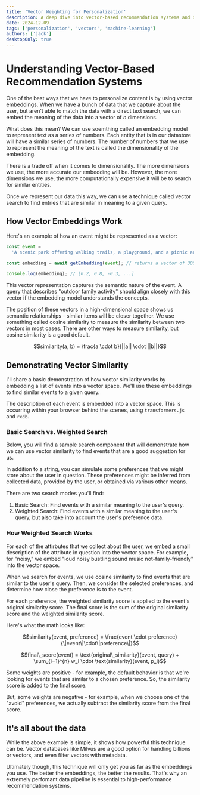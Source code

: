```yaml
---
title: 'Vector Weighting for Personalization'
description: A deep dive into vector-based recommendation systems and dynamic preference weighting.
date: 2024-12-09
tags: ['personalization', 'vectors', 'machine-learning']
authors: ['jack']
desktopOnly: true
---
```



# Understanding Vector-Based Recommendation Systems

One of the best ways that we have to personalize content is by using vector embeddings. When we have a bunch of data that we capture about the user, but aren't able to match the data with a direct text search, we can embed the meaning of the data into a vector of $n$ dimensions.

What does this mean? We can use soemthing called an embedding model to represent text as a series of numbers. Each entity that is in our datastore will have a similar series of numbers. The number of numbers that we use to represent the meaning of the text is called the dimensionality of the embedding.

There is a trade off when it comes to dimensionality. The more dimensions we use, the more accurate our embedding will be. However, the more dimensions we use, the more computationally expensive it will be to search for similar entities.

Once we represent our data this way, we can use a technique called vector search to find entries that are similar in meaning to a given query.

## How Vector Embeddings Work

Here's an example of how an event might be represented as a vector:

```typescript
const event =
  'A scenic park offering walking trails, a playground, and a picnic area.';

const embedding = await getEmbedding(event); // returns a vector of 300 dimensions

console.log(embedding); // [0.2, 0.8, -0.3, ...]
```

This vector representation captures the semantic nature of the event. A query that describes "outdoor family activity" should align closely with this vector if the embedding model understands the concepts.

The position of these vectors in a high-dimensional space shows us semantic relationships - similar items will be closer together. We use something called cosine similarity to measure the similarity between two vectors in most cases. There are other ways to measure similarity, but cosine similarity is a good default.

```math
similarity(a, b) = \frac{a \cdot b}{||a|| \cdot ||b||}
```

## Demonstrating Vector Similarity

<InitializeStore client:only="react" />

I'll share a basic demonstration of how vector similarity works by embedding a list of events into a vector space. We'll use these embeddings to find similar events to a given query.

<EventTable client:only="react" />

The description of each event is embedded into a vector space. This is occurring within your browser behind the scenes, using `transformers.js` and `rxdb`.

### Basic Search vs. Weighted Search

Below, you will find a sample search component that will demonstrate how we can use vector similarity to find events that are a good suggestion for us.

In addition to a string, you can simulate some preferences that we might store about the user in question. These preferences might be inferred from collected data, provided by the user, or obtained via various other means.

There are two search modes you'll find:

1. Basic Search: Find events with a similar meaning to the user's query.
2. Weighted Search: Find events with a similar meaning to the user's query, but also take into account the user's preference data.

<UnifiedSearchDemo client:only="react" />

### How Weighted Search Works

For each of the attirbutes that we collect about the user, we embed a small description of the attribute in question into the vector space. For example, for "noisy," we embed "loud noisy bustling sound music not-family-friendly" into the vector space.

When we search for events, we use cosine similarity to find events that are similar to the user's query. Then, we consider the selected preferences, and determine how close the preference is to the event.

For each preference, the weighted similarity score is applied to the event's original similarity score. The final score is the sum of the original similarity score and the weighted similarity score.

Here's what the math looks like:

```math
similarity(event, preference) = \frac{event \cdot preference}{\|event\|\cdot\|preference\|}
```

```math
final\_score(event) = \text{original\_similarity}(event, query) + \sum_{i=1}^{n} w_i \cdot \text{similarity}(event, p_i)
```

Some weights are positive - for example, the default behavior is that we're looking for events that are similar to a chosen preference. So, the similarity score is added to the final score.

But, some weights are negative - for example, when we choose one of the "avoid" preferences, we actually subtract the similarity score from the final score.

## It's all about the data

While the above example is simple, it shows how powerful this technique can be. Vector databases like Milvus are a good option for handling billions or vectors, and even filter vectors with metadata.

Ultimately though, this technique will only get you as far as the embeddings you use. The better the embeddings, the better the results. That's why an extremely perfomant data pipeline is essential to high-performance recommendation systems.
